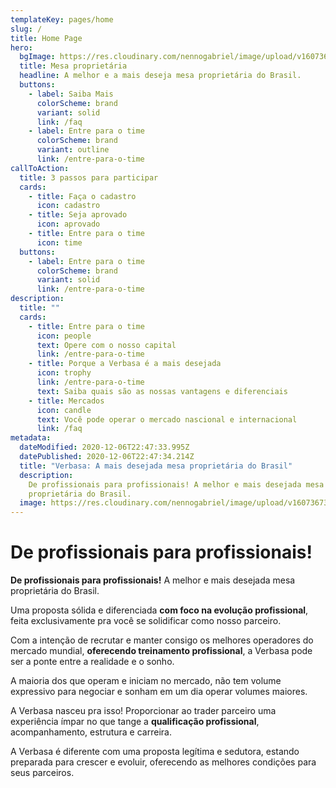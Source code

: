 ```yaml
---
templateKey: pages/home
slug: /
title: Home Page
hero:
  bgImage: https://res.cloudinary.com/nennogabriel/image/upload/v1607367322/Verbasa/woman-with-black-skin-coffe-phone_yvduyn.jpg
  title: Mesa proprietária
  headline: A melhor e a mais deseja mesa proprietária do Brasil.
  buttons:
    - label: Saiba Mais
      colorScheme: brand
      variant: solid
      link: /faq
    - label: Entre para o time
      colorScheme: brand
      variant: outline
      link: /entre-para-o-time
callToAction:
  title: 3 passos para participar
  cards:
    - title: Faça o cadastro
      icon: cadastro
    - title: Seja aprovado
      icon: aprovado
    - title: Entre para o time
      icon: time
  buttons:
    - label: Entre para o time
      colorScheme: brand
      variant: solid
      link: /entre-para-o-time
description:
  title: ""
  cards:
    - title: Entre para o time
      icon: people
      text: Opere com o nosso capital
      link: /entre-para-o-time
    - title: Porque a Verbasa é a mais desejada
      icon: trophy
      link: /entre-para-o-time
      text: Saiba quais são as nossas vantagens e diferenciais
    - title: Mercados
      icon: candle
      text: Você pode operar o mercado nascional e internacional
      link: /faq
metadata:
  dateModified: 2020-12-06T22:47:33.995Z
  datePublished: 2020-12-06T22:47:34.214Z
  title: "Verbasa: A mais desejada mesa proprietária do Brasil"
  description:
    De profissionais para profissionais! A melhor e mais desejada mesa
    proprietária do Brasil.
  image: https://res.cloudinary.com/nennogabriel/image/upload/v1607367321/Verbasa/ogimage_a3knjq.jpg
---
```


# De profissionais para profissionais!

**De profissionais para profissionais!** A melhor e mais desejada mesa proprietária do Brasil.

Uma proposta sólida e diferenciada **com foco na evolução profissional**, feita exclusivamente pra você se solidificar como nosso parceiro.

Com a intenção de recrutar e manter consigo os melhores operadores do mercado mundial, **oferecendo treinamento profissional**, a Verbasa pode ser a ponte entre a realidade e o sonho.

A maioria dos que operam e iniciam no mercado, não tem volume expressivo para negociar e sonham em um dia operar volumes maiores.

A Verbasa nasceu pra isso! Proporcionar ao trader parceiro uma experiência ímpar no que tange a **qualificação profissional**, acompanhamento, estrutura e carreira.

A Verbasa é diferente com uma proposta legítima e sedutora, estando preparada para crescer e evoluir, oferecendo as melhores condições para seus parceiros.
